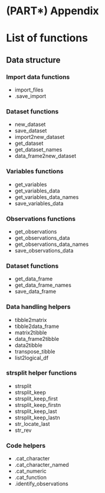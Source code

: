 # (PART\*) Appendix {.unnumbered}

# List of functions

## Data structure

### Import data functions

-   import_files
-   .save_import

### Dataset functions

-   new_dataset
-   save_dataset
-   import2new_dataset
-   get_dataset
-   get_dataset_names
-   data_frame2new_dataset

### Variables functions

-   get_variables
-   get_variables_data
-   get_variables_data_names
-   save_variables_data

### Observations functions

-   get_observations
-   get_observations_data
-   get_observations_data_names
-   save_observations_data

### Dataset functions

-   get_data_frame
-   get_data_frame_names
-   save_data_frame

### Data handling helpers\

-   tibble2matrix
-   tibble2data_frame
-   matrix2tibble
-   data_frame2tibble
-   data2tibble
-   transpose_tibble
-   list2logical_df

### strsplit helper functions

-   strsplit
-   strsplit_keep
-   strsplit_keep_first
-   strsplit_keep_firstn
-   strsplit_keep_last
-   strsplit_keep_lastn
-   str_locate_last
-   str_rev

### Code helpers

-   .cat_character
-   .cat_character_named
-   .cat_numeric
-   .cat_function
-   .identify_observations






